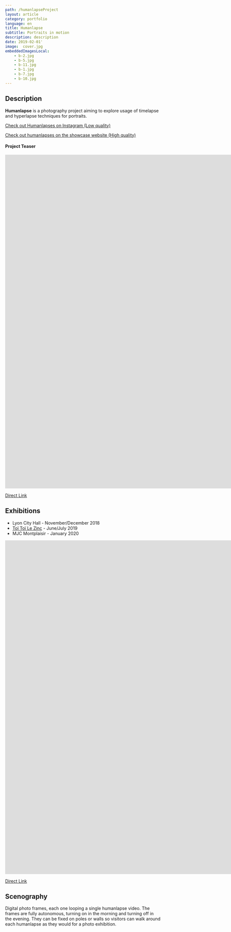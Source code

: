 ```yaml
---
path: /humanlapseProject
layout: article
category: portfolio
language: en
title: Humanlapse
subtitle: Portraits in motion
description: description
date: 2019-02-01'
image:  cover.jpg
embeddedImagesLocal:
    - b-2.jpg
    - b-5.jpg
    - b-11.jpg
    - b-1.jpg
    - b-7.jpg
    - b-10.jpg
---
```



## Description

**Humanlapse** is a photography project aiming to explore usage of timelapse and hyperlapse techniques for portraits.

<a href="https://instagram.com/maximetouroute/" target="_blank" rel="noreferrer noopener">Check out Humanlapses on Instagram (Low quality)</a>

[Check out humanlapses on the showcase website (High quality)](http://maximetouroute.github.io/humanlapse)



#### Project Teaser

<iframe src="https://player.vimeo.com/video/292003342" frameborder="0" allowfullscreen width="1920" height="1080"></iframe>

[Direct Link](https://vimeo.com/292003342)



## Exhibitions

- Lyon City Hall - November/December 2018
- [Toï Toï Le Zinc](//www.toitoilezinc.fr/) - June/July 2019
- MJC Montplaisir - January 2020

<iframe src="https://player.vimeo.com/video/306033197" frameborder="0" allowfullscreen width="1920" height="1080"></iframe>

[Direct Link](https://vimeo.com/306033197)



## Scenography

Digital photo frames, each one looping a single humanlapse video. The frames are fully autonomous, turning on in the morning and turning off in the evening. They can be fixed on poles or walls so visitors can walk around each humanlapse as they would for a photo exhibition.


<ImageGrid props={props}/>